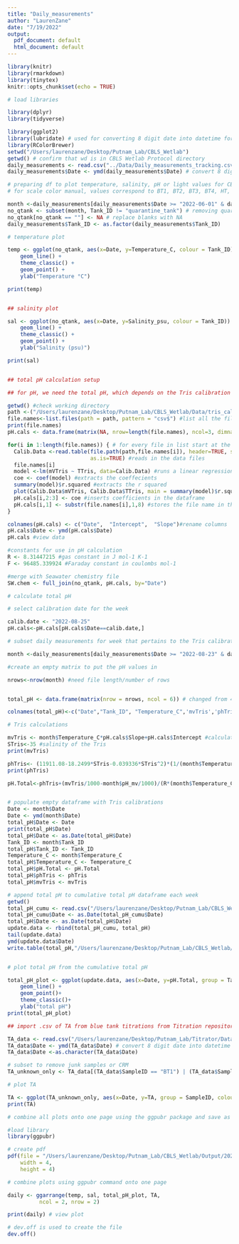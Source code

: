 ```yaml
---
title: "Daily_measurements"
author: "LaurenZane"
date: "7/19/2022"
output:
  pdf_document: default
  html_document: default
---
```


```r
library(knitr)
library(rmarkdown)
library(tinytex)
knitr::opts_chunk$set(echo = TRUE)
```


```r
# load libraries 

library(dplyr)
library(tidyverse)

library(ggplot2)
library(lubridate) # used for converting 8 digit date into datetime format for R
library(RColorBrewer)
setwd("/Users/laurenzane/Desktop/Putnam_Lab/CBLS_Wetlab")
getwd() # confirm that wd is in CBLS Wetlab Protocol directory
daily_measurements <- read.csv("../Data/Daily_measurements_tracking.csv")
daily_measurements$Date <- ymd(daily_measurements$Date) # convert 8 digit date into datetime format

```

```r

# preparing df to plot temperature, salinity, pH or light values for CBLS aquarium daily measurements
# for scale color manual, values correspond to BT1, BT2, BT3, BT4, HT, QT

month <-daily_measurements[daily_measurements$Date >= "2022-06-01" & daily_measurements$Date <= "2022-08-26", ] # use if you would like to subset by month or from certain date range 
no_qtank <- subset(month, Tank_ID != "quarantine_tank") # removing quarantine tank from plot            
no_qtank[no_qtank == ""] <- NA # replace blanks with NA
daily_measurements$Tank_ID <- as.factor(daily_measurements$Tank_ID)

```

```r

# temperature plot

temp <- ggplot(no_qtank, aes(x=Date, y=Temperature_C, colour = Tank_ID)) + 
    geom_line() + 
    theme_classic() + 
    geom_point() + 
    ylab("Temperature °C")

print(temp)



```

```r

## salinity plot 

sal <- ggplot(no_qtank, aes(x=Date, y=Salinity_psu, colour = Tank_ID)) + 
    geom_line() + 
    theme_classic() + 
    geom_point() +
    ylab("Salinity (psu)")

print(sal)



```


```r

## total pH calculation setup 

## for pH, we need the total pH, which depends on the Tris calibration and the temperature.

getwd() #check working directory
path <-("/Users/laurenzane/Desktop/Putnam_Lab/CBLS_Wetlab/Data/tris_cal") #set path to calibration files
file.names<-list.files(path = path, pattern = "csv$") #list all the file names in the folder to get only the .csv files 
print(file.names)
pH.cals <- data.frame(matrix(NA, nrow=length(file.names), ncol=3, dimnames=list(file.names,c("Date", "Intercept", "Slope")))) #generate a 3 column dataframe with specific column names

for(i in 1:length(file.names)) { # for every file in list start at the first and run this following function
  Calib.Data <-read.table(file.path(path,file.names[i]), header=TRUE, sep=",", na.string="NA",
                          as.is=TRUE) #reads in the data files
  file.names[i]
  model <-lm(mVTris ~ TTris, data=Calib.Data) #runs a linear regression of mV as a function of temperature
  coe <- coef(model) #extracts the coeffecients
  summary(model)$r.squared #extracts the r squared
  plot(Calib.Data$mVTris, Calib.Data$TTris, main = summary(model)$r.squared) #plots the regression data
  pH.cals[i,2:3] <- coe #inserts coefficients in the dataframe
  pH.cals[i,1] <- substr(file.names[i],1,8) #stores the file name in the Date column
}

colnames(pH.cals) <- c("Date",  "Intercept",  "Slope")#rename columns
pH.cals$Date <- ymd(pH.cals$Date)
pH.cals #view data

#constants for use in pH calculation 
R <- 8.31447215 #gas constant in J mol-1 K-1 
F <- 96485.339924 #Faraday constant in coulombs mol-1

#merge with Seawater chemistry file
SW.chem <- full_join(no_qtank, pH.cals, by="Date")


```

```r
# calculate total pH

# select calibration date for the week 

calib.date <- "2022-08-25"
pH.cals<-pH.cals[pH.cals$Date==calib.date,]

# subset daily measurements for week that pertains to the Tris calibration 

month <-daily_measurements[daily_measurements$Date >= "2022-08-23" & daily_measurements$Date <= "2022-08-26", ]

#create an empty matrix to put the pH values in

nrows<-nrow(month) #need file length/number of rows


total_pH <- data.frame(matrix(nrow = nrows, ncol = 6)) # changed from 4 columns to 5 LZ 20220720

colnames(total_pH)<-c("Date","Tank_ID", "Temperature_C",'mvTris','phTris','pH.Total') 

# Tris calculations

mvTris <- month$Temperature_C*pH.cals$Slope+pH.cals$Intercept #calculate the mV of the tris standard using the temperature mv relationships in the measured standard curves 
STris<-35 #salinity of the Tris
print(mvTris)

phTris<- (11911.08-18.2499*STris-0.039336*STris^2)*(1/(month$Temperature_C+273.15))-366.27059+ 0.53993607*STris+0.00016329*STris^2+(64.52243-0.084041*STris)*log(month$Temperature_C+273.15)-0.11149858*(month$Temperature_C+273.15) #calculate the pH of the tris (Dickson A. G., Sabine C. L. and Christian J. R., SOP 6a)
print(phTris)

pH.Total<-phTris+(mvTris/1000-month$pH_mv/1000)/(R*(month$Temperature_C+273.15)*log(10)/F) #calculate the pH on the total scale (Dickson A. G., Sabine C. L. and Christian J. R., SOP 6a)


# populate empty dataframe with Tris calibrations 
Date <- month$Date
Date <- ymd(month$Date)
total_pH$Date <- Date
print(total_pH$Date)
total_pH$Date <- as.Date(total_pH$Date)
Tank_ID <- month$Tank_ID
total_pH$Tank_ID <- Tank_ID
Temperature_C <- month$Temperature_C
total_pH$Temperature_C <- Temperature_C
total_pH$pH.Total <- pH.Total
total_pH$phTris <- phTris
total_pH$mvTris <- mvTris

# append total pH to cumulative total pH dataframe each week
getwd()
total_pH_cumu <- read.csv("/Users/laurenzane/Desktop/Putnam_Lab/CBLS_Wetlab/Data/total_pH.csv")
total_pH_cumu$Date <- as.Date(total_pH_cumu$Date)
total_pH$Date <- as.Date(total_pH$Date)
update.data <- rbind(total_pH_cumu, total_pH)
tail(update.data)
ymd(update.data$Date)
write.table(total_pH,"/Users/laurenzane/Desktop/Putnam_Lab/CBLS_Wetlab/Data/20220826_total_pH.csv",sep=",", row.names=FALSE)



```


```r

# plot total pH from the cumulative total pH

total_pH_plot <- ggplot(update.data, aes(x=Date, y=pH.Total, group = Tank_ID, colour = Tank_ID)) + 
    geom_line() +  
    geom_point()+
    theme_classic()+
    ylab("total pH")
print(total_pH_plot)


```

```r
## import .csv of TA from blue tank titrations from Titration repository, which is outside of the working directory, so you'll need the full path 

TA_data <- read.csv("/Users/laurenzane/Desktop/Putnam_Lab/Titrator/Data/CBLS_Aquarium_TA.csv")
TA_data$Date <- ymd(TA_data$Date) # convert 8 digit date into datetime format
TA_data$Date <-as.character(TA_data$Date)

# subset to remove junk samples or CRM
TA_unknown_only <- TA_data[(TA_data$SampleID == "BT1") | (TA_data$SampleID == "BT2")|(TA_data$SampleID == "BT3") | (TA_data$SampleID == "HT1") | (TA_data$SampleID == "HT2"),]

# plot TA

TA <- ggplot(TA_unknown_only, aes(x=Date, y=TA, group = SampleID, colour = SampleID)) + geom_line() + geom_point() + theme_classic()
print(TA)


```

```r
# combine all plots onto one page using the ggpubr package and save as a pdf 

#load library
library(ggpubr)

# create pdf 
pdf(file = "/Users/laurenzane/Desktop/Putnam_Lab/CBLS_Wetlab/Output/20220826_daily_measurements.pdf",
    width = 4,
    height = 4)

# combine plots using ggpubr command onto one page

daily <- ggarrange(temp, sal, total_pH_plot, TA, 
          ncol = 2, nrow = 2)

print(daily) # view plot

# dev.off is used to create the file 
dev.off()




```



